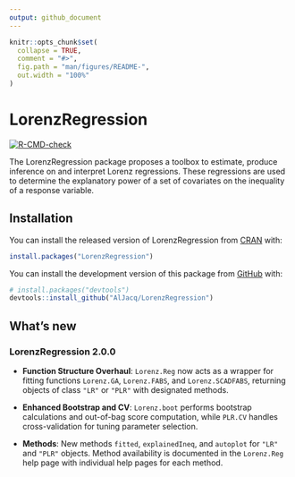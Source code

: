 ```yaml
---
output: github_document
---
```


<!-- README.md is generated from README.Rmd. Please edit that file -->

```r
knitr::opts_chunk$set(
  collapse = TRUE,
  comment = "#>",
  fig.path = "man/figures/README-",
  out.width = "100%"
)
```

# LorenzRegression

<!-- badges: start -->
[![R-CMD-check](https://github.com/AlJacq/LorenzRegression/actions/workflows/R-CMD-check.yaml/badge.svg)](https://github.com/AlJacq/LorenzRegression/actions/workflows/R-CMD-check.yaml)
<!-- badges: end -->

The LorenzRegression package proposes a toolbox to estimate, produce inference on and interpret Lorenz regressions. These regressions are used to determine the explanatory power of a set of covariates on the inequality of a response variable.

## Installation

You can install the released version of LorenzRegression from [CRAN](https://CRAN.R-project.org) with:

``` r
install.packages("LorenzRegression")
```

You can install the development version of this package from [GitHub](https://github.com/) with:

``` r
# install.packages("devtools")
devtools::install_github("AlJacq/LorenzRegression")
```

## What's new

### LorenzRegression 2.0.0

- **Function Structure Overhaul**: `Lorenz.Reg` now acts as a wrapper for fitting functions `Lorenz.GA`, `Lorenz.FABS`, and `Lorenz.SCADFABS`, returning objects of class `"LR"` or `"PLR"` with designated methods.

- **Enhanced Bootstrap and CV**: `Lorenz.boot` performs bootstrap calculations and out-of-bag score computation, while `PLR.CV` handles cross-validation for tuning parameter selection.

- **Methods**: New methods `fitted`, `explainedIneq`, and `autoplot` for `"LR"` and `"PLR"` objects. Method availability is documented in the `Lorenz.Reg` help page with individual help pages for each method.
